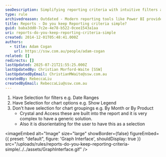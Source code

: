 ```yaml
---
seoDescription: Simplifying reporting criteria with intuitive filters and chart options, while avoiding complex groupings for a seamless user experience.
type: rule
archivedreason: Outdated - Modern reporting tools like Power BI provide intuitive filtering and grouping options that are user-friendly and customizable. See https://www.ssw.com.au/rules/rules-to-better-power-bi
title: Reports - Do you keep Reporting criteria simple?
guid: baba3dd0-7c2e-4e78-b522-0cee1543a1aa
uri: reports-do-you-keep-reporting-criteria-simple
created: 2014-12-01T05:48:41.000Z
authors:
  - title: Adam Cogan
    url: https://ssw.com.au/people/adam-cogan
related: []
redirects: []
lastUpdated: 2025-07-21T21:55:25.000Z
lastUpdatedBy: Christian Morford-Waite [SSW]
lastUpdatedByEmail: ChristianMWaite@ssw.com.au
createdBy: RebeccaLiu
createdByEmail: RebeccaLiu@ssw.com.au
---
```


1. Have Selection for filters e.g. Date Ranges
2. Have Selection for chart options e.g. Show Legend
3. Don't have selection for chart groupings e.g. By Month or By Product
   * Crystal and Access these are built into the report and it is very complex to
     have a generic solution.
   * Also it is disorientating for the user to have this as a selection

<imageEmbed
  alt="Image"
  size="large"
  showBorder={false}
  figureEmbed={{
    preset: "default",
    figure: 'Graph Interface',
    shouldDisplay: true
  }}
  src="/uploads/rules/reports-do-you-keep-reporting-criteria-simple/../../assets/GraphInterface.gif"
/>

